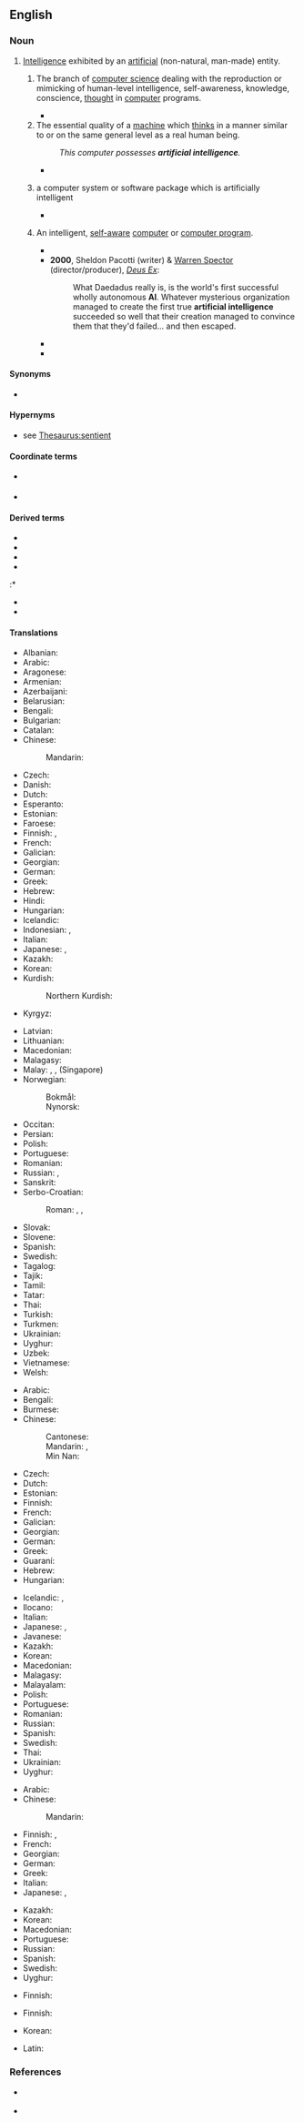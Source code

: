 {{also|artificial-intelligence}}
==English==
{{wikipedia}}

===Noun===
{{en-noun|~}}

# [[intelligence|Intelligence]] exhibited by an [[artificial]] (non-natural, man-made) entity.
## {{lb|en|artificial intelligence}} The branch of [[computer science]] dealing with the reproduction or mimicking of human-level intelligence, self-awareness, knowledge, conscience, [[thought]] in [[computer]] programs.
##* {{quote-book
|en
|year=1988
|first=Marvin
|last=Minsky
|authorlink=Marvin Minsky
|title=The Society of Mind
|passage=Research in the modern science of '''Artificial Intelligence''' started only in the 1950's, stimulated by the invention of modern computers. This inspired a flood of new ideas about how machines could do what only minds had done previously.
}}
## The essential quality of a [[machine]] which [[think]]s in a manner similar to or on the same general level as a real human being.
##: ''This computer possesses '''artificial intelligence'''.''
##* {{quote-web|en|title=UN Study: China, US, Japan Lead World AI Development|url=https://learningenglish.voanews.com/a/un-study-china-us-japan-lead-world-ai-development/4769094.html|archiveurl=https://web.archive.org/web/20190207184548/https://learningenglish.voanews.com/a/un-study-china-us-japan-lead-world-ai-development/4769094.html|archivedate=7 February 2019|work={{w|Voice of America}}|date=3 February 2019|passage=A United Nations agency says the United States, China and Japan are leading the world in developing '''artificial intelligence''', or AI, technology.}}
##*:: {{audio|en|A United Nations agency says the United States, China and Japan are leading the world in developing artificial intelligence, or AI, technology.ogg|Audio (US)}}
## {{lb|en|computing}} a computer system or software package which is artificially intelligent
##* {{quote-journal
|en
|date=2013-03-19
|author=
|title=Sniper: Ghost Warrior 2 review – scope for improvement
|newspaper=The Metro (UK)
|url=http://metro.co.uk/2013/03/19/sniper-ghost-warrior-2-review-scope-for-improvement-3548339/
|passage=The original Sniper: Ghost Warrior was a surprise hit when it was released in 2010. A surprise because it seemed an unequivocally awful game, with half broken graphics and '''artificial intelligence''', a tediously linear story campaign, and an undernourished multiplayer mode.
}}
## {{lb|en|chiefly|science fiction}} An intelligent, [[self-aware]] [[computer]] or [[computer program]].
##* {{quote-book
|en
|year=1973
|first=Gardner
|last=Dozois
|authorlink=Gardner Dozois
|title=Chains of the Sea
|section=Chains of the Sea
|page=83
|isbn=9780840763143
|passage=While the humans scurried in confusion, the '''Artificial Intelligence''' (AI) created by MIT/Bell Labs linked itself into the network of high-speed, twentieth generation computers placed at its disposal by a Red Alert Priority, evaluated data thoughtfully for a minute and a half and then proceeded to get in touch with its opposite number in the Russian Republics.
}}
##* '''2000''', Sheldon Pacotti (writer) & [[wikipedia:Warren Spector|Warren Spector]] (director/producer), ''[[wikipedia:Deus Ex|Deus Ex]]'':
##*: What Daedadus really is, is the world's first successful wholly autonomous '''AI'''. Whatever mysterious organization managed to create the first true '''artificial intelligence''' succeeded so well that their creation managed to convince them that they'd failed... and then escaped.
##* {{quote-av
|en
|date=January 15, 2001
|people=[[wikipedia:Walter Jon Williams|Walter Jon Williams]] (screenwriter)
|title=All Great Neptune's Ocean
|series=Andromeda
|season=1
|number=10
|passage=Dylan Hunt: "This is Captain Dylan Hunt of the High Guard. Investigation has shown that an '''Artificial Intelligence''' was involved in the tragic death of your President. In such a case, Commonwealth law demands that the AI's personality be completely erased."
}}
##* {{quote-book
|en
|year=2009
|title=Terminator and Philosophy: I'll Be Back, Therefore I Am
|first=Josh
|last=Weisberg
|chapter=It Stands to Reason: Skynet and Self-preservation
|isbn=9780470447987
|passage=Also remember that Skynet's an '''artificial ''intelligence'''''. Intelligence, for our purpose, means being able to use reason in order to achieve your goals.
}}

====Synonyms====
* {{l|en|AI}}

====Hypernyms====
* {{sense|self-aware computer}} see [[Thesaurus:sentient]]

====Coordinate terms====
* {{sense|deployed product}} {{l|en|expert system}}
* {{sense|subbranch of computer science}} {{l|en|expert systems}}

====Derived terms====
* {{l|en|artificial dumbness}}
* {{l|en|artificial idiocy}}
* {{l|en|artificial incompetence}}
* {{l|en|artificially intelligent}}
:* {{l|en|artificially intelligently}}
* {{l|en|artificial stupidity}}
* {{l|en|artificial unintelligence}}

====Translations====
{{trans-top|intelligence exhibited by an artificial entity}}
* Albanian: {{t|sq|inteligjence artificiale|f}}
* Arabic: {{t|ar|ذَكَاء اِصْطِنَاعِيّ|m}}
* Aragonese: {{t|an|intelichencia artificial|f}}
* Armenian: {{t+|hy|արհեստական բանականություն}}
* Azerbaijani: {{t|az|süni intellekt}}
* Belarusian: {{t|be|шту́чны інтэле́кт|m}}
* Bengali: {{t|bn|কৃত্রিম বুদ্ধিমত্তা}}
* Bulgarian: {{t|bg|изку́ствен интеле́кт|m}}
* Catalan: {{t+|ca|intel·ligència artificial|f}}
* Chinese:
*: Mandarin: {{t+|cmn|人工智能|tr=réngōng zhìnéng}}
* Czech: {{t|cs|umělá inteligence|f}}
* Danish: {{t|da|kunstig intelligens|c}}
* Dutch: {{t|nl|kunstmatige intelligentie|f}}
* Esperanto: {{t|eo|artefarita inteligenteco}}
* Estonian: {{t|et|tehisintellekt}}
* Faroese: {{t|fo|gjørt vit|n}}
* Finnish: {{t+|fi|tekoäly}}, {{t+|fi|keinoäly}}
* French: {{t+|fr|intelligence artificielle|f}}
* Galician: {{t|gl|intelixencia artificial|f}}
* Georgian: {{t|ka|ხელოვნური ინტელექტი}}
* German: {{t|de|künstliche Intelligenz|f}}
* Greek: {{t+|el|τεχνητή νοημοσύνη|f}}
* Hebrew: {{t+|he|אִינְטֶלִיגֶנְצְיָה מְלָאכוּתִית|f|tr=inteligéntsya melakhutít}}
* Hindi: {{t|hi|कृत्रिम बुद्धि|f}}
* Hungarian: {{t+|hu|mesterséges intelligencia}}
* Icelandic: {{t|is|gervigreind|f}}
* Indonesian: {{t|id|kecerdasan buatan|}}, {{t|id|kecerdasan artifisial}}
* Italian: {{t+|it|intelligenza artificiale}}
* Japanese: {{t|ja|人工知能|tr=じんこうちのう, jinkō chinō}}, {{t|ja|アーティフィシャルインテリジェンス|tr=ātifisharu interijensu}}
* Kazakh: {{t|kk|жасанды интеллект}}
* Korean: {{t+|ko|인공지능 (人工知能)}}
* Kurdish:
*: Northern Kurdish: {{t|kmr|jîriya destkirî|f}}
* Kyrgyz: {{t|ky|жасалма интеллект}}
{{trans-mid}}
* Latvian: {{t|lv|mākslīgais intelekts|m}}
* Lithuanian: {{t+|lt|dirbtinis intelektas|m}}
* Macedonian: {{t|mk|вештачка интелигенција|f}}
* Malagasy: {{t+|mg|haranita-tsaina voatrolombelona}}
* Malay: {{t|ms|kepintaran buatan|}}, {{t|ms|kecerdasan buatan|}}, {{t|ms|kecerdikan buatan|}}(Singapore)
* Norwegian:
*: Bokmål: {{t|nb|kunstig intelligens|m}}
*: Nynorsk: {{t|nn|kunstig intelligens|m}}
* Occitan: {{t|oc|intelligéncia artificiala|f}}
* Persian: {{t+|fa|هوش مصنوعی|tr=hôš-e masnu'i}}
* Polish: {{t+|pl|sztuczna inteligencja|f}}
* Portuguese: {{t+|pt|inteligência artificial|f}}
* Romanian: {{t+|ro|inteligență artificială|f}}
* Russian: {{t+|ru|иску́сственный интелле́кт|m}}, {{t+|ru|ИИ́|m}}
* Sanskrit: {{t|sa|कृत्रिम बुद्धिमता|f}}
* Serbo-Croatian:
*: Roman: {{t|sh|umetna inteligencija|f}}, {{t|sh|umjetna inteligencija|f}}, {{t|sh|veštačka inteligencija|f}}
* Slovak: {{t|sk|umelá inteligencia|f}}
* Slovene: {{t|sl|umetna inteligenca|f}}
* Spanish: {{t+|es|inteligencia artificial}}
* Swedish: {{t+|sv|artificiell intelligens|c}}
* Tagalog: {{t|tl|gawa-gawang katalinuhan}}
* Tajik: {{t|tg|ҳӯши маснӯъӣ}}
* Tamil: {{t|ta|செயற்கை நுண்ணறிவு}}
* Tatar: {{t|tt|ясалма интеллект}}
* Thai: {{t|th|ปัญญาประดิษฐ์}}
* Turkish: {{t|tr|yapay zeka}}
* Turkmen: {{t|tk|ýasama akyl}}
* Ukrainian: {{t|uk|шту́чний інтеле́кт|m}}
* Uyghur: {{t|ug|سۈنئىي ئەقىل}}
* Uzbek: {{t|uz|sunʻiy intellekt}}
* Vietnamese: {{t|vi|trí tuệ nhân tạo}}
* Welsh: {{t|cy|deallusrwydd artiffisial|m}}
{{trans-bottom}}

{{trans-top|branch of computer science}}
* Arabic: {{t|ar|ذَكَاء اِصْطِنَاعِيّ|m}}
* Bengali: {{t|bn|কৃত্রিম বুদ্ধিমত্তা}}
* Burmese: {{t|my|ဉာဏ်တု}}
* Chinese:
*: Cantonese: {{t|yue|人工智能|tr=jan4 gung1 zi3 nang4}}
*: Mandarin: {{t+|cmn|人工智能|tr=réngōng zhìnéng}}, {{t+|cmn|人工智慧|tr=réngōng zhìhuì}}
*: Min Nan: {{t|nan|人工智能|tr=jîn-kang tì-lêng, lîn-kang tì-lêng}}
* Czech: {{t|cs|umělá inteligence|f}}
* Dutch: {{t|nl|kunstmatige intelligentie|f}}
* Estonian: {{t|et|tehisintellekt}}
* Finnish: {{t|fi|tekoälytutkimus}}
* French: {{t+|fr|intelligence artificielle|f}}
* Galician: {{t|gl|intelixencia artificial|f}}
* Georgian: {{t|ka|ხელოვნური ინტელექტი}}
* German: {{t|de|künstliche Intelligenz|f}}
* Greek: {{t+|el|τεχνητή νοημοσύνη|f}}
* Guaraní: {{t|gn|ava japopyre arandu}}
* Hebrew: {{t+|he|בִּינָה מְלָאכוּתִית|f|tr=biná melakhutít}}
* Hungarian: {{t+|hu|mesterséges intelligencia}}
{{trans-mid}}
* Icelandic: {{t|is|gervigreind|f}}, {{t|is|gervigreindarfræði|f}}
* Ilocano: {{t|ilo|parbo a saririt}}
* Italian: {{t+|it|intelligenza artificiale}}
* Japanese: {{t|ja|人工知能|tr=じんこうちのう, jinkō chinō}}, {{t|ja|アーティフィシャルインテリジェンス|tr=ātifisharuinterijensu}}
* Javanese: {{t|jv|ꦏꦕꦼꦂꦝꦱꦤ꧀​ꦒꦮꦺꦪꦤ꧀|tr=kacerdhasan gawéyan}}
* Kazakh: {{t|kk|жасанды интеллект}}
* Korean: {{t+|ko|인공지능}}
* Macedonian: {{t|mk|вештачка интелигенција|f}}
* Malagasy: {{t+|mg|haranita-tsaina voatrolombelona}}
* Malayalam: {{t|ml|കൃത്രിമബുദ്ധി|sc=Mlym}}
* Polish: {{t+|pl|sztuczna inteligencja|f}}
* Portuguese: {{t+|pt|inteligência artificial|f}}
* Romanian: {{t+|ro|inteligență artificială|f}}
* Russian: {{t+|ru|иску́сственный интелле́кт|m}}
* Spanish: {{t+|es|inteligencia artificial|f}}
* Swedish: {{t+|sv|artificiell intelligens|c}}
* Thai: {{t|th|ปัญญาประดิษฐ์}}
* Ukrainian: {{t|uk|шту́чний інтеле́кт|m}}
* Uyghur: {{t|ug|سۈنئىي ئەقىل}}
{{trans-bottom}}

{{trans-top|quality of a machine}}
* Arabic: {{t|ar|ذَكَاء اِصْطِنَاعِيّ|m}}
* Chinese:
*: Mandarin: {{t+|cmn|人工智能|tr=réngōng zhìnéng}}
* Finnish: {{t+|fi|tekoäly}}, {{t+|fi|keinoäly}}
* French: {{t+|fr|intelligence artificielle|f}}
* Georgian: {{t|ka|ხელოვნური ინტელექტი}}
* German: {{t|de|künstliche Intelligenz}}
* Greek: {{t+|el|τεχνητή νοημοσύνη|f}}
* Italian: {{t+|it|intelligenza artificiale}}
* Japanese: {{t|ja|人工知能|tr=じんこうちのう, jinkō chinō}}, {{t|ja|アーティフィシャルインテリジェンス|tr=ātifisharuinterijensu}}
{{trans-mid}}
* Kazakh: {{t|kk|жасанды интеллект|sc=Cyrl}}
* Korean: {{t+|ko|인공지능}}
* Macedonian: {{t|mk|вештачка интелигенција|f}}
* Portuguese: {{t+|pt|inteligência artificial|f}}
* Russian: {{t+|ru|иску́сственный интелле́кт|m}}
* Spanish: {{t+|es|inteligencia artificial|f}}
* Swedish: {{t+|sv|artificiell intelligens|c}}
* Uyghur: {{t|ug|سۈنئىي ئەقىل}}
{{trans-bottom}}

{{trans-top|computer system or software package}}
* Finnish: {{t+|fi|tekoäly}}
{{trans-mid}}
{{trans-bottom}}

{{trans-top|science fiction: intelligent, self-aware computer or computer program}}
* Finnish: {{t+|fi|tekoäly}}
{{trans-mid}}
{{trans-bottom}}

{{checktrans-top|translations to be checked}}
* Korean: {{t|ko|인공 지능}}
{{trans-mid}}
* Latin: {{t-check|la|intelligentia artificialis|f}}
{{trans-bottom}}

===References===
* {{sense|self-aware computer}} {{R:Brave New Words|page=10}}
* {{sense|self-aware computer}} {{R:HDSF|440|artificial intelligence n.}}